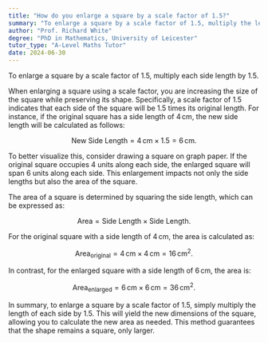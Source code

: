 ```yaml
---
title: "How do you enlarge a square by a scale factor of 1.5?"
summary: "To enlarge a square by a scale factor of 1.5, multiply the length of each side by 1.5."
author: "Prof. Richard White"
degree: "PhD in Mathematics, University of Leicester"
tutor_type: "A-Level Maths Tutor"
date: 2024-06-30
---
```


To enlarge a square by a scale factor of $1.5$, multiply each side length by $1.5$.

When enlarging a square using a scale factor, you are increasing the size of the square while preserving its shape. Specifically, a scale factor of $1.5$ indicates that each side of the square will be $1.5$ times its original length. For instance, if the original square has a side length of $4 \, \text{cm}$, the new side length will be calculated as follows:

$$
\text{New Side Length} = 4 \, \text{cm} \times 1.5 = 6 \, \text{cm}.
$$

To better visualize this, consider drawing a square on graph paper. If the original square occupies $4$ units along each side, the enlarged square will span $6$ units along each side. This enlargement impacts not only the side lengths but also the area of the square. 

The area of a square is determined by squaring the side length, which can be expressed as:

$$
\text{Area} = \text{Side Length} \times \text{Side Length}.
$$

For the original square with a side length of $4 \, \text{cm}$, the area is calculated as:

$$
\text{Area}_{\text{original}} = 4 \, \text{cm} \times 4 \, \text{cm} = 16 \, \text{cm}^2.
$$

In contrast, for the enlarged square with a side length of $6 \, \text{cm}$, the area is:

$$
\text{Area}_{\text{enlarged}} = 6 \, \text{cm} \times 6 \, \text{cm} = 36 \, \text{cm}^2.
$$

In summary, to enlarge a square by a scale factor of $1.5$, simply multiply the length of each side by $1.5$. This will yield the new dimensions of the square, allowing you to calculate the new area as needed. This method guarantees that the shape remains a square, only larger.
    